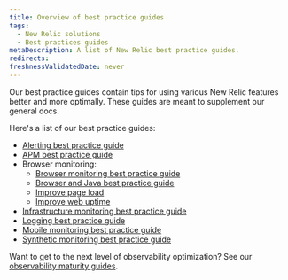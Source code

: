 ```yaml
---
title: Overview of best practice guides 
tags:
  - New Relic solutions
  - Best practices guides
metaDescription: A list of New Relic best practice guides. 
redirects:
freshnessValidatedDate: never
---
```


Our best practice guides contain tips for using various New Relic features better and more optimally. These guides are meant to supplement our general docs. 

Here's a list of our best practice guides: 

* [Alerting best practice guide](/docs/new-relic-solutions/best-practices-guides/alerts-applied-intelligence/alerts-best-practices)
* [APM best practice guide](/docs/new-relic-solutions/best-practices-guides/full-stack-observability/apm-best-practices-guide)
* Browser monitoring: 
  * [Browser monitoring best practice guide](/docs/new-relic-solutions/best-practices-guides/full-stack-observability/browser-monitoring-best-practices-guide)
  * [Browser and Java best practice guide](/docs/new-relic-solutions/best-practices-guides/full-stack-observability/browser-monitoring-best-practices-java)
  * [Improve page load](/docs/new-relic-solutions/best-practices-guides/cx-improve-page-load)
  * [Improve web uptime](/docs/new-relic-solutions/best-practices-guides/cx-improve-web-uptime)
* [Infrastructure monitoring best practice guide](/docs/new-relic-solutions/best-practices-guides/full-stack-observability/infrastructure-monitoring-best-practices-guide)
* [Logging best practice guide](/docs/logs/get-started/logging-best-practices)
* [Mobile monitoring best practice guide](/docs/new-relic-solutions/best-practices-guides/full-stack-observability/mobile-monitoring-best-practices-guide)
* [Synthetic monitoring best practice guide](/docs/new-relic-solutions/best-practices-guides/full-stack-observability/synthetic-monitoring-best-practices-guide)

Want to get to the next level of observability optimization? See our [observability maturity guides](/docs/new-relic-solutions/observability-maturity/introduction). 